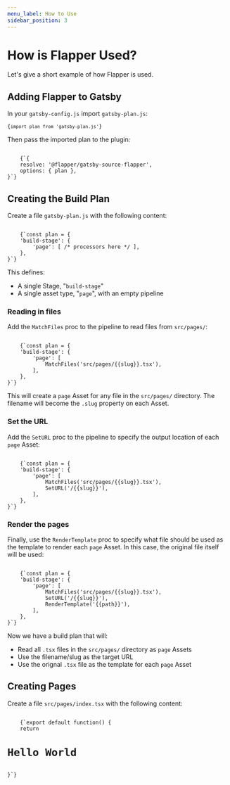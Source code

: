 ```yaml
---
menu_label: How to Use
sidebar_position: 3
---
```


# How is Flapper Used?

Let's give a short example of how Flapper is used.

## Adding Flapper to Gatsby

In your `gatsby-config.js` import `gatsby-plan.js`:

<Code language="javascript">{`import plan from 'gatsby-plan.js'`}</Code>

Then pass the imported plan to the plugin:

<Code language="javascript">
    {`{
    resolve: '@flapper/gatsby-source-flapper',
    options: { plan },
}`}
</Code>

## Creating the Build Plan

Create a file `gatsby-plan.js` with the following content:

<Code language="javascript">
    {`const plan = {
    'build-stage': {
        'page': [ /* processors here */ ],
    },
}`}
</Code>

This defines:

-   A single Stage, "`build-stage`"
-   A single asset type, "`page`", with an empty pipeline

### Reading in files

Add the `MatchFiles` proc to the pipeline to read files from `src/pages/`:

<Code language="javascript">
    {`const plan = {
    'build-stage': {
        'page': [
            MatchFiles('src/pages/{{slug}}.tsx'),
        ],
    },
}`}
</Code>

This will create a `page` Asset for any file in the `src/pages/` directory. The filename will become the `.slug` property on each Asset.

### Set the URL

Add the `SetURL` proc to the pipeline to specify the output location of each `page` Asset:

<Code language="javascript">
    {`const plan = {
    'build-stage': {
        'page': [
            MatchFiles('src/pages/{{slug}}.tsx'),
            SetURL('/{{slug}}'),
        ],
    },
}`}
</Code>

### Render the pages

Finally, use the `RenderTemplate` proc to specify what file should be used as the template to render each `page` Asset. In this case, the original file itself will be used:

<Code language="javascript">
    {`const plan = {
    'build-stage': {
        'page': [
            MatchFiles('src/pages/{{slug}}.tsx'),
            SetURL('/{{slug}}'),
            RenderTemplate('{{path}}'),
        ],
    },
}`}
</Code>

Now we have a build plan that will:

-   Read all `.tsx` files in the `src/pages/` directory as `page` Assets
-   Use the filename/slug as the target URL
-   Use the orignal `.tsx` file as the template for each `page` Asset

## Creating Pages

Create a file `src/pages/index.tsx` with the following content:

<Code language="javascript">
    {`export default function() {
    return <h1>Hello World</h1>
}`}
</Code>
